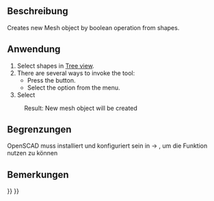 <languages/>
{{Docnav/de
|[[OpenSCAD_AddOpenSCADElement/de|HinzufügenOpenSCADElement]]
|[[OpenSCAD_Hull/de|Hülle]]
|[[OpenSCAD_Workbench/de|OpenSCAD]]
|IconL=OpenSCAD_AddOpenSCADElement.svg
|IconR=OpenSCAD_Hull.svg
|IconC=Workbench_OpenSCAD.svg
}}

<div class="mw-translate-fuzzy">
{{GuiCommand/de
|Name=OpenSCAD MeshBoolean
|MenuLocation=OpenSCAD → Mesh Boolean...
‏‎|Workbenches=[[OpenSCAD_Workbench/de|OpenSCAD]]
}}
</div>

<span id="Description"></span>
==Beschreibung== 

<div lang="en" dir="ltr" class="mw-content-ltr">
Creates new Mesh object by boolean operation from shapes.
</div>

<span id="Usage"></span>
==Anwendung== 

<div lang="en" dir="ltr" class="mw-content-ltr">
# Select shapes in [[Tree_view|Tree view]].
# There are several ways to invoke the tool:
#* Press the {{Button|[[Image:OpenSCAD_MeshBoolean.svg|16px]] [[OpenSCAD_MeshBoolean|Mesh Boolean]]}} button.
#* Select the {{MenuCommand|OpenSCAD → [[Image:OpenSCAD_MeshBoolean.svg|16px]] Mesh Boolean}} option from the menu.
# Select {{KEY|Perform}}
:Result: New mesh object will be created
</div>

<span id="Limitations"></span>
==Begrenzungen== 

<div class="mw-translate-fuzzy">
OpenSCAD muss installiert und konfiguriert sein in {{KEY|Bearbeiten}}  → {{KEY|Einstellungen}}, um die Funktion nutzen zu können
</div>


<span id="Notes"></span>
==Bemerkungen==


{{Docnav/de
|[[OpenSCAD_AddOpenSCADElement/de|HinzufügenOpenSCADElement]]
|[[OpenSCAD_Hull/de|Hülle]]
|[[OpenSCAD_Workbench/de|OpenSCAD]]
|IconL=OpenSCAD_AddOpenSCADElement.svg
|IconR=OpenSCAD_Hull.svg
|IconC=Workbench_OpenSCAD.svg
}}

{{OpenSCAD_Tools_navi{{#translation:}}}}
{{Userdocnavi{{#translation:}}}}